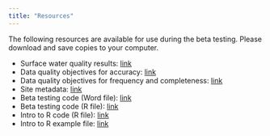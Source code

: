 ```yaml
---
title: "Resources"
---
```


The following resources are available for use during the beta testing. Please download and save copies to your computer.

-   Surface water quality results: [link](data/BetaResults_9-2-22.xlsx)
-   Data quality objectives for accuracy: [link](data/BetaDQOAccuracy_9-2-22.xlsx)
-   Data quality objectives for frequency and completeness: [link](data/BetaDQOFreqComp_9-2-22.xlsx)
-   Site metadata: [link](data/BetaSites_9-2-22.xlsx)
-   Beta testing code (Word file): [link](data/MassWateR%20Beta%20Script%209-2-22.docx)
-   Beta testing code (R file): [link](data/MassWateR%20Beta%20script%209-2-22.R)
-   Intro to R code (R file): [link](data/intro-to-r.R)
-   Intro to R example file: [link](data/ExampleSites.xlsx)
